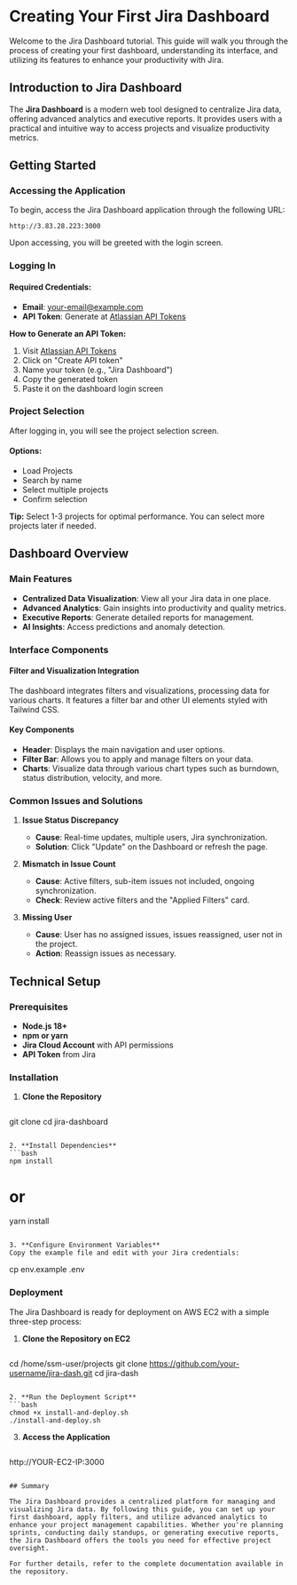 # Creating Your First Jira Dashboard

Welcome to the Jira Dashboard tutorial. This guide will walk you through the process of creating your first dashboard, understanding its interface, and utilizing its features to enhance your productivity with Jira.

## Introduction to Jira Dashboard

The **Jira Dashboard** is a modern web tool designed to centralize Jira data, offering advanced analytics and executive reports. It provides users with a practical and intuitive way to access projects and visualize productivity metrics.

## Getting Started

### Accessing the Application

To begin, access the Jira Dashboard application through the following URL:

```
http://3.83.28.223:3000
```

Upon accessing, you will be greeted with the login screen.

### Logging In

#### Required Credentials:
- **Email**: your-email@example.com
- **API Token**: Generate at [Atlassian API Tokens](https://id.atlassian.com/manage-profile/security/api-tokens)

**How to Generate an API Token:**
1. Visit [Atlassian API Tokens](https://id.atlassian.com/manage-profile/security/api-tokens)
2. Click on "Create API token"
3. Name your token (e.g., "Jira Dashboard")
4. Copy the generated token
5. Paste it on the dashboard login screen

### Project Selection

After logging in, you will see the project selection screen.

#### Options:
- Load Projects
- Search by name
- Select multiple projects
- Confirm selection

**Tip:** Select 1-3 projects for optimal performance. You can select more projects later if needed.

## Dashboard Overview

### Main Features

- **Centralized Data Visualization**: View all your Jira data in one place.
- **Advanced Analytics**: Gain insights into productivity and quality metrics.
- **Executive Reports**: Generate detailed reports for management.
- **AI Insights**: Access predictions and anomaly detection.

### Interface Components

#### Filter and Visualization Integration

The dashboard integrates filters and visualizations, processing data for various charts. It features a filter bar and other UI elements styled with Tailwind CSS.

#### Key Components

- **Header**: Displays the main navigation and user options.
- **Filter Bar**: Allows you to apply and manage filters on your data.
- **Charts**: Visualize data through various chart types such as burndown, status distribution, velocity, and more.

### Common Issues and Solutions

1. **Issue Status Discrepancy**
   - **Cause**: Real-time updates, multiple users, Jira synchronization.
   - **Solution**: Click "Update" on the Dashboard or refresh the page.

2. **Mismatch in Issue Count**
   - **Cause**: Active filters, sub-item issues not included, ongoing synchronization.
   - **Check**: Review active filters and the "Applied Filters" card.

3. **Missing User**
   - **Cause**: User has no assigned issues, issues reassigned, user not in the project.
   - **Action**: Reassign issues as necessary.

## Technical Setup

### Prerequisites

- **Node.js 18+**
- **npm or yarn**
- **Jira Cloud Account** with API permissions
- **API Token** from Jira

### Installation

1. **Clone the Repository**
   ```bash
git clone <repository-url>
cd jira-dashboard
   ```

2. **Install Dependencies**
   ```bash
npm install
```

# or
yarn install
   ```

3. **Configure Environment Variables**
   Copy the example file and edit with your Jira credentials:
   ```
cp env.example .env

### Deployment

The Jira Dashboard is ready for deployment on AWS EC2 with a simple three-step process:

1. **Clone the Repository on EC2**
   ```bash
cd /home/ssm-user/projects
git clone https://github.com/your-username/jira-dash.git
cd jira-dash
   ```

2. **Run the Deployment Script**
   ```bash
chmod +x install-and-deploy.sh
./install-and-deploy.sh
   ```

3. **Access the Application**
   ```
http://YOUR-EC2-IP:3000
   ```

## Summary

The Jira Dashboard provides a centralized platform for managing and visualizing Jira data. By following this guide, you can set up your first dashboard, apply filters, and utilize advanced analytics to enhance your project management capabilities. Whether you're planning sprints, conducting daily standups, or generating executive reports, the Jira Dashboard offers the tools you need for effective project oversight.

For further details, refer to the complete documentation available in the repository.
